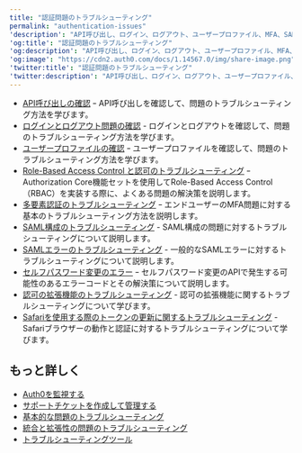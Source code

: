 ```yaml
---
title: "認証問題のトラブルシューティング"
permalink: "authentication-issues"
'description': "API呼び出し、ログイン、ログアウト、ユーザープロファイル、MFA、SAMLなどの認証および認可に関するトラブルシューティング方法の記載場所について説明します。"
'og:title': "認証問題のトラブルシューティング"
'og:description': "API呼び出し、ログイン、ログアウト、ユーザープロファイル、MFA、SAMLなどの認証および認可に関するトラブルシューティング方法の記載場所について説明します。"
'og:image': "https://cdn2.auth0.com/docs/1.14567.0/img/share-image.png"
'twitter:title': "認証問題のトラブルシューティング"
'twitter:description': "API呼び出し、ログイン、ログアウト、ユーザープロファイル、MFA、SAMLなどの認証および認可に関するトラブルシューティング方法の記載場所について説明します。"
---
```


* [API呼び出しの確認](/docs/ja-jp/troubleshoot/authentication-issues/check-api-calls) ｰ API呼び出しを確認して、問題のトラブルシューティング方法を学びます。
* [ログインとログアウト問題の確認](/docs/ja-jp/troubleshoot/authentication-issues/check-login-and-logout-issues) - ログインとログアウトを確認して、問題のトラブルシューティング方法を学びます。
* [ユーザープロファイルの確認](/docs/ja-jp/troubleshoot/authentication-issues/check-user-profiles) ｰ ユーザープロファイルを確認して、問題のトラブルシューティング方法を学びます。
* [Role-Based Access Control と認可のトラブルシューティング](/docs/ja-jp/troubleshoot/authentication-issues/troubleshoot-rbac-authorization) ｰ Authorization Core機能セットを使用してRole-Based Access Control（RBAC）を実装する際に、よくある問題の解決策を説明します。
* [多要素認証のトラブルシューティング](/docs/ja-jp/troubleshoot/authentication-issues/troubleshoot-mfa-issues) ｰ エンドユーザーの<Tooltip data-tooltip-id="react-containers-DefinitionTooltip-0" href="/docs/ja-jp/glossary?term=multifactor-authentication" tip="多要素認証（MFA）: ユーザー名とパスワードに加えて、SMS経由のコードなどの要素を使用するユーザー認証プロセス。" cta="用語集の表示">MFA</Tooltip>問題に対する基本のトラブルシューティング方法を説明します。
* [SAML構成のトラブルシューティング](/docs/ja-jp/troubleshoot/authentication-issues/troubleshoot-saml-configurations) - <Tooltip data-tooltip-id="react-containers-DefinitionTooltip-1" href="/docs/ja-jp/glossary?term=security-assertion-markup-language" tip="Security Assertion Markup Language（SAML）: パスワードなしに二者間で認証情報を交換できる標準化プロトコル。" cta="用語集の表示">SAML</Tooltip>構成の問題に対するトラブルシューティングについて説明します。
* [SAMLエラーのトラブルシューティング](/docs/ja-jp/troubleshoot/authentication-issues/saml-errors) - 一般的なSAMLエラーに対するトラブルシューティングについて説明します。
* [セルフパスワード変更のエラー](/docs/ja-jp/troubleshoot/authentication-issues/self-change-password-errors) ｰ セルフパスワード変更のAPIで発生する可能性のあるエラーコードとその解決策について説明します。
* [認可の拡張機能のトラブルシューティング](/docs/ja-jp/troubleshoot/authentication-issues/troubleshoot-authorization-extension) - 認可の拡張機能に関するトラブルシューティングについて学びます。
* [Safariを使用する際のトークンの更新に関するトラブルシューティング](/docs/ja-jp/troubleshoot/authentication-issues/renew-tokens-when-using-safari) - Safariブラウザーの動作と認証に対するトラブルシューティングについて学びます。

## もっと詳しく

* [Auth0を監視する](/docs/ja-jp/deploy-monitor/monitor)
* [サポートチケットを作成して管理する](/docs/ja-jp/troubleshoot/customer-support/open-and-manage-support-tickets)
* [基本的な問題のトラブルシューティング](/docs/ja-jp/troubleshoot/basic-issues)
* [統合と拡張性の問題のトラブルシューティング](/docs/ja-jp/troubleshoot/integration-extensibility-issues)
* [トラブルシューティングツール](/docs/ja-jp/troubleshoot/troubleshooting-tools)